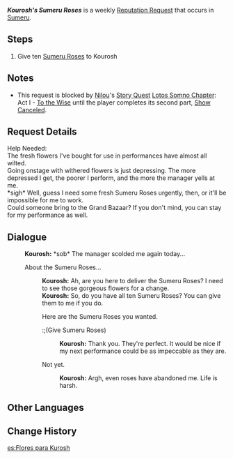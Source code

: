 {{Quest Infobox
|id            = 73658
|image         = Kourosh Icon.png
|type          = World
|group         = Request
|summary       = 
|startLocation = [[Sumeru City]], [[Sumeru]]
|region        = Sumeru
|area          = Avidya Forest
|subarea       = Sumeru City
|characters    = Traveler; Kourosh
|rep           = Sumeru
|mora          = 20,000
}}
'''''Kourosh's Sumeru Roses''''' is a weekly [[Reputation Request]] that occurs in [[Sumeru]].

==Steps==
# Give ten [[Sumeru Rose]]s to Kourosh

==Notes==
* This request is blocked by [[Nilou]]'s [[Story Quest]] [[Lotos Somno Chapter]]: Act I - [[To the Wise]] until the player completes its second part, [[Show Canceled]].

==Request Details==
Help Needed:<br />
The fresh flowers I've bought for use in performances have almost all wilted.<br />
Going onstage with withered flowers is just depressing. The more depressed I get, the poorer I perform, and the more the manager yells at me.<br />
<nowiki />*sigh* Well, guess I need some fresh Sumeru Roses urgently, then, or it'll be impossible for me to work.<br />
Could someone bring {{Color|buzzword|10 Sumeru Roses}} to the Grand Bazaar? If you don't mind, you can stay for my performance as well.

==Dialogue==
{{Quest Description|Kourosh from Grand Bazaar needs ten Sumeru Roses.}}
{{Dialogue start}}
:'''Kourosh:''' *sob* The manager scolded me again today...
:{{DIcon|Quest}} About the Sumeru Roses...
::'''Kourosh:''' Ah, are you here to deliver the Sumeru Roses? I need to see those gorgeous flowers for a change.
::'''Kourosh:''' So, do you have all ten Sumeru Roses? You can give them to me if you do.
::{{DIcon|Quest}} Here are the Sumeru Roses you wanted.
:::;(Give Sumeru Roses)
:::'''Kourosh:''' Thank you. They're perfect. It would be nice if my next performance could be as impeccable as they are.
::{{DIcon}} Not yet.
:::'''Kourosh:''' Argh, even roses have abandoned me. Life is harsh.
{{Dialogue end}}

==Other Languages==
{{Other Languages
|default_hidden = 1
|en      = Kourosh's Sumeru Roses
|zhs     = 库洛什的鲜花需求
|zhs_rm  = Kùluòshí de Xiānhuā Xūqiú
|zht     = 庫洛什的鮮花需求
|zht_rm  = Kùluòshí de Xiānhuā Xūqiú
|ja      = クーロシの花のリクエスト
|ja_rm   = Kuuroshi no Hana no Rikuesuto
|ko      = 쿠로시의 꽃 의뢰
|ko_rm   = Kurosi-ui Kkot Uiroe
|es      = Flores para Kurosh
|fr      = Des roses sumériennes pour Kourosh
|ru      = Цветы для Куроша
|th      = การสรรหาดอกไม้สดของ Kourosh
|th_rm   = 
|vi      = Yêu Cầu Về Hoa Tươi Của Kourosh
|de      = Kouroshs Bitte um Sumeru-Rosen
|id      = Permintaan Sumeru Rose dari Kourosh
|pt      = Flores para Kourosh
|tr      = Kourosh'un Sumeru Gülleri
|it      = Rose di Sumeru per Kourosh
}}

==Change History==
{{Change History|3.0}}

[[es:Flores para Kurosh]]
